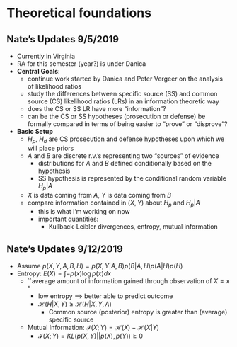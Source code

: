 # Theoretical foundations

## Nate's Updates 9/5/2019
- Currently in Virginia 
- RA for this semester (year?) is under Danica
- **Central Goals**:
    - continue work started by Danica and Peter Vergeer on the analysis of likelihood ratios
    - study the differences between specific source (SS) and common source (CS) likelihood ratios (LRs) in an information theoretic way
    - does the CS or SS LR have more "information"?
    - can be the CS or SS hypotheses (prosecution or defense) be formally compared in terms of being easier to "prove" or "disprove"?
  
- **Basic Setup**
    - $H_p$, $H_d$ are CS prosecution and defense hypotheses upon which we will place priors  
    - $A$ and $B$ are discrete r.v.'s representing two "sources" of evidence
        - distributions for $A$ and $B$ defined conditionally based on the hypothesis
        - SS hypothesis is represented by the conditional random variable $H_p|A$
    - $X$ is data coming from $A$, $Y$ is data coming from $B$
  - compare information contained in $(X,Y)$ about $H_p$ and $H_p|A$
      - this is what I'm working on now
      - important quantities:
          - Kullback-Leibler divergences, entropy, mutual information
  
## Nate's Updates 9/12/2019
- Assume $p(X,Y,A,B,H) = p(X,Y|A,B)p(B|A,H)p(A|H)p(H)$
- Entropy: $E(X) = \int -p(x)\log p(x) dx$
    - ``average amount of information gained through observation of $X = x$ "
        - low entropy $\implies$ better able to predict outcome
        - $\mathcal{H}(H|X,Y) \geq \mathcal{H}(H|X,Y,A)$
            - Common source (posterior) entropy is greater than (average) specific source
    - Mutual Information: $\mathcal{I}(X;Y) = \mathcal{H}(X) - \mathcal{H}(X|Y)$
        - $\mathcal{I}(X;Y) = KL(p(X,Y)||p(X),p(Y)) \geq 0$ 
        